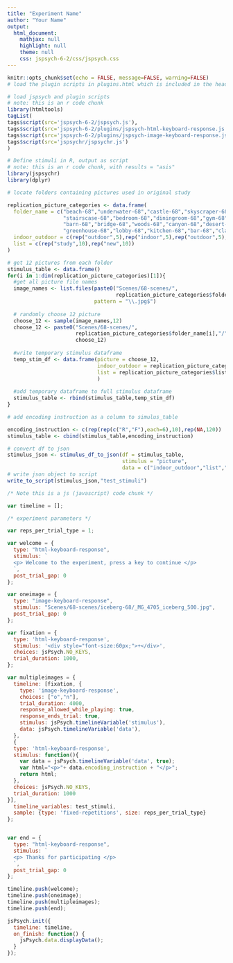 ```yaml
---
title: "Experiment Name"
author: "Your Name"
output:
  html_document:
    mathjax: null
    highlight: null
    theme: null
    css: jspsych-6-2/css/jspsych.css
---
```



```r
knitr::opts_chunk$set(echo = FALSE, message=FALSE, warning=FALSE)
# load the plugin scripts in plugins.html which is included in the header.
```

```r
# load jspsych and plugin scripts
# note: this is an r code chunk
library(htmltools)
tagList(
tags$script(src='jspsych-6-2/jspsych.js'),
tags$script(src='jspsych-6-2/plugins/jspsych-html-keyboard-response.js'),
tags$script(src='jspsych-6-2/plugins/jspsych-image-keyboard-response.js'),
tags$script(src='jspsychr/jspsychr.js')
)
```

```r
# Define stimuli in R, output as script 
# note: this is an r code chunk, with results = "asis"
library(jspsychr)
library(dplyr)

# locate folders containing pictures used in original study

replication_picture_categories <- data.frame(
  folder_name = c("beach-68","underwater-68","castle-68","skyscraper-68","garden-68",
                  "stairscase-68","bedroom-68","diningroom-68","gym-68","church-inside-68",
                  "barn-68","bridge-68","woods-68","canyon-68","desert-68",
                  "greenhouse-68","lobby-68","kitchen-68","bar-68","classroom-68"),
  indoor_outdoor = c(rep("outdoor",5),rep("indoor",5),rep("outdoor",5),rep("indoor",5)),
  list = c(rep("study",10),rep("new",10))
)

# get 12 pictures from each folder
stimulus_table <- data.frame()
for(i in 1:dim(replication_picture_categories)[1]){
  #get all picture file names
  image_names <- list.files(paste0("Scenes/68-scenes/",
                                   replication_picture_categories$folder_name[i],"/"),
                            pattern = "\\.jpg$")
  
  # randomly choose 12 picture
  choose_12 <- sample(image_names,12)
  choose_12 <- paste0("Scenes/68-scenes/",
                      replication_picture_categories$folder_name[i],"/",
                      choose_12)
  
  #write temporary stimulus dataframe
  temp_stim_df <- data.frame(picture = choose_12,
                             indoor_outdoor = replication_picture_categories$indoor_outdoor[i],
                             list = replication_picture_categories$list[i]
                             )
  
  #add temporary dataframe to full stimulus dataframe
  stimulus_table <- rbind(stimulus_table,temp_stim_df)
}

# add encoding instruction as a column to simulus_table

encoding_instruction <- c(rep(rep(c("R","F"),each=6),10),rep(NA,120))
stimulus_table <- cbind(stimulus_table,encoding_instruction)

# convert df to json
stimulus_json <- stimulus_df_to_json(df = stimulus_table,
                                     stimulus = "picture",
                                     data = c("indoor_outdoor","list","encoding_instruction"))
# write json object to script
write_to_script(stimulus_json,"test_stimuli")
```


```js
/* Note this is a js (javascript) code chunk */

var timeline = [];

/* experiment parameters */

var reps_per_trial_type = 1;

var welcome = {
  type: "html-keyboard-response",
  stimulus: `
  <p> Welcome to the experiment, press a key to continue </p>
  `,
  post_trial_gap: 0
};

var oneimage = {
  type: "image-keyboard-response",
  stimulus: "Scenes/68-scenes/iceberg-68/_MG_4705_iceberg_500.jpg",
  post_trial_gap: 0
};

var fixation = {
  type: 'html-keyboard-response',
  stimulus: '<div style="font-size:60px;">+</div>',
  choices: jsPsych.NO_KEYS,
  trial_duration: 1000,
};

var multipleimages = {
  timeline: [fixation, {
    type: 'image-keyboard-response',
    choices: ["o","n"],
    trial_duration: 4000,
    response_allowed_while_playing: true,
    response_ends_trial: true,
    stimulus: jsPsych.timelineVariable('stimulus'),
    data: jsPsych.timelineVariable('data'),
  },
  {
  type: 'html-keyboard-response',
  stimulus: function(){
    var data = jsPsych.timelineVariable('data', true);
    var html="<p>"+ data.encoding_instruction + "</p>";
    return html;
  },
  choices: jsPsych.NO_KEYS,
  trial_duration: 1000
}],
  timeline_variables: test_stimuli,
  sample: {type: 'fixed-repetitions', size: reps_per_trial_type}
};


var end = {
  type: "html-keyboard-response",
  stimulus: `
  <p> Thanks for participating </p>
  `,
  post_trial_gap: 0
};

timeline.push(welcome);
timeline.push(oneimage);
timeline.push(multipleimages);
timeline.push(end);

jsPsych.init({
  timeline: timeline,
  on_finish: function() {
    jsPsych.data.displayData();
  }
});

```
